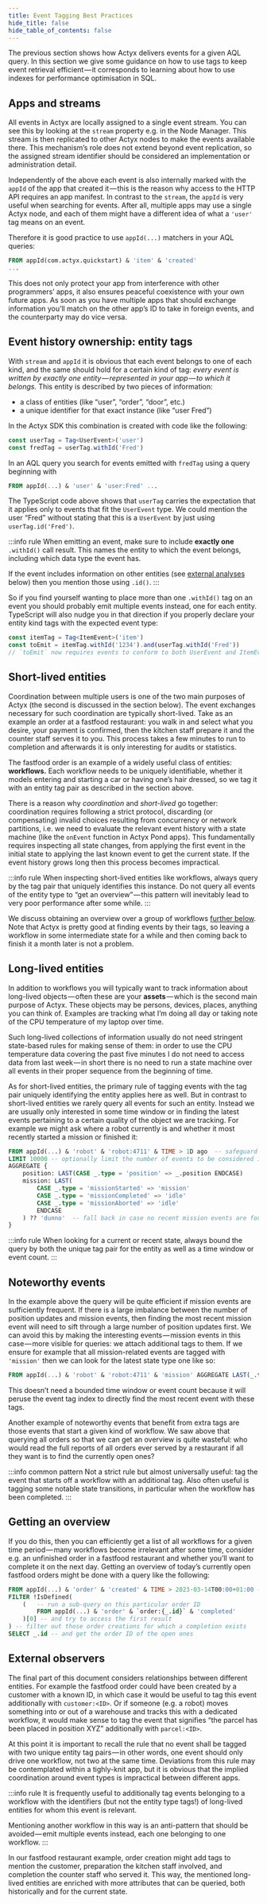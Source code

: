```yaml
---
title: Event Tagging Best Practices
hide_title: false
hide_table_of_contents: false
---
```


The previous section shows how Actyx delivers events for a given AQL query.
In this section we give some guidance on how to use tags to keep event retrieval efficient — it corresponds to learning about how to use indexes for performance optimisation in SQL.

## Apps and streams

All events in Actyx are locally assigned to a single event stream.
You can see this by looking at the `stream` property e.g. in the Node Manager.
This stream is then replicated to other Actyx nodes to make the events available there.
This mechanism’s role does not extend beyond event replication, so the assigned stream identifier should be considered an implementation or administration detail.

Independently of the above each event is also internally marked with the `appId` of the app that created it — this is the reason why access to the HTTP API requires an app manifest.
In contrast to the `stream`, the `appId` is very useful when searching for events.
After all, multiple apps may use a single Actyx node, and each of them might have a different idea of what a `'user'` tag means on an event.

Therefore it is good practice to use `appId(...)` matchers in your AQL queries:

```sql
FROM appId(com.actyx.quickstart) & 'item' & 'created'
...
```

This does not only protect your app from interference with other programmers’ apps, it also ensures peaceful coexistence with your own future apps.
As soon as you have multiple apps that should exchange information you’ll match on the other app’s ID to take in foreign events, and the counterparty may do vice versa.

## Event history ownership: entity tags

With `stream` and `appId` it is obvious that each event belongs to one of each kind, and the same should hold for a certain kind of tag:
_every event is written by exactly one entity — represented in your app — to which it belongs._
This entity is described by two pieces of information:

- a class of entities (like “user”, “order”, “door”, etc.)
- a unique identifier for that exact instance (like “user Fred”)

In the Actyx SDK this combination is created with code like the following:

```ts
const userTag = Tag<UserEvent>('user')
const fredTag = userTag.withId('Fred')
```

In an AQL query you search for events emitted with `fredTag` using a query beginning with

```sql
FROM appId(...) & 'user' & 'user:Fred' ...
```

The TypeScript code above shows that `userTag` carries the expectation that it applies only to events that fit the `UserEvent` type.
We could mention the user “Fred” without stating that this is a `UserEvent` by just using `userTag.id('Fred')`.

:::info rule
When emitting an event, make sure to include **exactly one** `.withId()` call result.
This names the entity to which the event belongs, including which data type the event has.

If the event includes information on other entities (see [external analyses](#external-analyses) below) then you mention those using `.id()`.
:::

So if you find yourself wanting to place more than one `.withId()` tag on an event you should probably emit multiple events instead, one for each entity.
TypeScript will also nudge you in that direction if you properly declare your entity kind tags with the expected event type:

```ts
const itemTag = Tag<ItemEvent>('item')
const toEmit = itemTag.withId('1234').and(userTag.withId('Fred'))
// `toEmit` now requires events to conform to both UserEvent and ItemEvent at the same time!
```

## Short-lived entities

Coordination between multiple users is one of the two main purposes of Actyx (the second is discussed in the section below).
The event exchanges necessary for such coordination are typically short-lived.
Take as an example an order at a fastfood restaurant: you walk in and select what you desire, your payment is confirmed, then the kitchen staff prepare it and the counter staff serves it to you.
This process takes a few minutes to run to completion and afterwards it is only interesting for audits or statistics.

The fastfood order is an example of a widely useful class of entities: **workflows.**
Each workflow needs to be uniquely identifiable, whether it models entering and starting a car or having one’s hair dressed, so we tag it with an entity tag pair as described in the section above.

There is a reason why _coordination_ and _short-lived_ go together: coordination requires following a strict protocol, discarding (or compensating) invalid choices resulting from concurrency or network partitions, i.e. we need to evaluate the relevant event history with a state machine (like the `onEvent` function in Actyx Pond apps).
This fundamentally requires inspecting all state changes, from applying the first event in the initial state to applying the last known event to get the current state.
If the event history grows long then this process becomes impractical.

:::info rule
When inspecting short-lived entities like workflows, always query by the tag pair that uniquely identifies this instance.
Do not query all events of the entity type to “get an overview” — this pattern will inevitably lead to very poor performance after some while.
:::

We discuss obtaining an overview over a group of workflows [further below](#getting-an-overview).
Note that Actyx is pretty good at finding events by their tags, so leaving a workflow in some intermediate state for a while and then coming back to finish it a month later is not a problem.

## Long-lived entities

In addition to workflows you will typically want to track information about long-lived objects — often these are your **assets** — which is the second main purpose of Actyx.
These objects may be persons, devices, places, anything you can think of.
Examples are tracking what I’m doing all day or taking note of the CPU temperature of my laptop over time.

Such long-lived collections of information usually do not need stringent state-based rules for making sense of them: in order to use the CPU temperature data covering the past five minutes I do not need to access data from last week — in short there is no need to run a state machine over all events in their proper sequence from the beginning of time.

As for short-lived entities, the primary rule of tagging events with the tag pair uniquely identifying the entity applies here as well.
But in contrast to short-lived entities we rarely query all events for such an entity.
Instead we are usually only interested in some time window or in finding the latest events pertaining to a certain quality of the object we are tracking.
For example we might ask where a robot currently is and whether it most recently started a mission or finished it:

```sql
FROM appId(...) & 'robot' & 'robot:4711' & TIME > 1D ago  -- safeguard against no recent mission events
LIMIT 10000 -- optionally limit the number of events to be considered in total
AGGREGATE {
    position: LAST(CASE _.type = 'position' => _.position ENDCASE)
    mission: LAST(
        CASE _.type = 'missionStarted' => 'mission'
        CASE _.type = 'missionCompleted' => 'idle'
        CASE _.type = 'missionAborted' => 'idle'
        ENDCASE
    ) ?? 'dunno'  -- fall back in case no recent mission events are found
}
```

:::info rule
When looking for a current or recent state, always bound the query by both the unique tag pair for the entity as well as a time window or event count.
:::

## Noteworthy events

In the example above the query will be quite efficient if mission events are sufficiently frequent.
If there is a large imbalance between the number of position updates and mission events, then finding the most recent mission event will need to sift through a large number of position updates first.
We can avoid this by making the interesting events — mission events in this case — more visible for queries: we attach additional tags to them.
If we ensure for example that all mission-related events are tagged with `'mission'` then we can look for the latest state type one like so:

```sql
FROM appId(...) & 'robot' & 'robot:4711' & 'mission' AGGREGATE LAST(_.type)
```

This doesn’t need a bounded time window or event count because it will peruse the event tag index to directly find the most recent event with these tags.

Another example of noteworthy events that benefit from extra tags are those events that start a given kind of workflow.
We saw above that querying all orders so that we can get an overview is quite wasteful: who would read the full reports of all orders ever served by a restaurant if all they want is to find the currently open ones?

:::info common pattern
Not a strict rule but almost universally useful: tag the event that starts off a workflow with an additional tag.
Also often useful is tagging some notable state transitions, in particular when the workflow has been completed.
:::

## Getting an overview

If you do this, then you can efficiently get a list of all workflows for a given time period — many workflows become irrelevant after some time, consider e.g. an unfinished order in a fastfood restaurant and whether you’ll want to complete it on the next day.
Getting an overview of today’s currently open fastfood orders might be done with a query like the following:

```sql
FROM appId(...) & 'order' & 'created' & TIME > 2023-03-14T00:00+01:00 -- insert beginning of today
FILTER !IsDefined(
    (   -- run a sub-query on this particular order ID
        FROM appId(...) & 'order' & `order:{_.id}` & 'completed'
    )[0] -- and try to access the first result
) -- filter out those order creations for which a completion exists
SELECT _.id -- and get the order ID of the open ones
```

## External observers

The final part of this document considers relationships between different entities.
For example the fastfood order could have been created by a customer with a known ID, in which case it would be useful to tag this event additionally with `customer:<ID>`.
Or if someone (e.g. a robot) moves something into or out of a warehouse and tracks this with a dedicated workflow, it would make sense to tag the event that signifies “the parcel has been placed in position XYZ” additionally with `parcel:<ID>`.

At this point it is important to recall the rule that no event shall be tagged with two unique entity tag pairs — in other words, one event should only drive one workflow, not two at the same time.
Deviations from this rule may be contemplated within a tighly-knit app, but it is obvious that the implied coordination around event types is impractical between different apps.

:::info rule
It is frequently useful to additionally tag events belonging to a workflow with the identifiers (but not the entity type tags!) of long-lived entities for whom this event is relevant.

Mentioning another workflow in this way is an anti-pattern that should be avoided — emit multiple events instead, each one belonging to one workflow.
:::

In our fastfood restaurant example, order creation might add tags to mention the customer, preparation the kitchen staff involved, and completion the counter staff who served it.
This way, the mentioned long-lived entities are enriched with more attributes that can be queried, both historically and for the current state.
